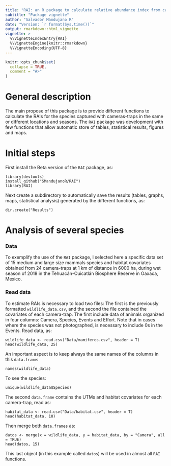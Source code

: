 ```yaml
---
title: "RAI: an R package to calculate relative abundance index from camera-traps"
subtitle: "Package vignette"
author: "Salvador Mandujano R"
date: "Version: `r format(Sys.time())`"
output: rmarkdown::html_vignette
vignette: >
  %\VignetteIndexEntry{RAI}
  %\VignetteEngine{knitr::rmarkdown}
  %\VignetteEncoding{UTF-8}
---
```


```r
knitr::opts_chunk$set(
  collapse = TRUE,
  comment = "#>"
)
```

# General description

The main propose of this package is to provide different functions to calculate the RAIs for the species captured with cameras-traps in the same or different locations and seasons. The `RAI` package was development with few functions that allow automatic store of tables, statistical results, figures and maps. 

# Initial steps

First install the Beta version of the `RAI` package, as:

```
library(devtools)
install_github("SMandujanoR/RAI")
library(RAI)
```

Next create a subdirectory to automatically save the results (tables, graphs, maps, statistical analysis) generated by the different functions, as:

```
dir.create("Results")
```

# Analysis of several species 

### Data

To exemplify the use of the `RAI` package, I selected here a specific data set of 15 medium and large size mammals species and habitat covariates obtained from 24 camera-traps at 1 km of distance in 6000 ha, during wet season of 2018 in the Tehuacán-Cuicatlán Biosphere Reserve in Oaxaca, Mexico. 

### Read data

To estimate RAIs is necessary to load two files: The first is the previously formatted `wildlife_data.csv`, and the second the file contained the covariates of each camera-trap. The first include data of animals organized in four columns: Camera, Species, Events and Effort. Note that in cases where the species was not photographed, is necessary to include 0s in the Events. Read data, as:

```
wildlife_data <- read.csv("Data/mamiferos.csv", header = T)
head(wildlife_data, 25)
```

An important aspect is to keep always the same names of the columns in this `data.frame`:

```
names(wildlife_data)
```

To see the species:

```
unique(wildlife_data$Species)
```

The second `data.frame` contains the UTMs and habitat covariates for each camera-trap, read as:

```
habitat_data <- read.csv("Data/habitat.csv", header = T)
head(habitat_data, 10)
```

Then merge both `data.frames` as:

```
datos <- merge(x = wildlife_data, y = habitat_data, by = "Camera", all = TRUE)
head(datos, 15)

```

This last object (in this example called `datos`) will be used in almost all `RAI` functions.

